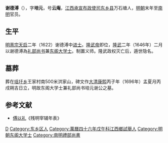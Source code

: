 {{Otheruses|other=名为谢培元的其他人物|谢培元}}

'''谢德溥'''（{{bd|？||1696年|}}），字'''培元'''，号'''云庵'''，[[江西承宣布政使司|江西承宣布政使司]][[东乡县|东乡县]]万石塘人，[[明朝|明朝]]末年至[[南明|南明]]官员。

== 生平 ==
[[明熹宗|明熹宗]][[天启|天启]]二年（1622）谢德溥中[[进士|进士]]。[[隆武帝|隆武帝]]即位，[[隆武|隆武]]二年（1646年）二月以谢德溥為[[礼部尚书|礼部尚书]]兼[[东阁大学士|东阁大学士]]。制置义师。隆武政权灭亡后，遁世隐名。

== 墓葬 ==
葬在[[瑶圩乡|瑶圩乡]]王家村南500米洪家山，碑文作[[大清|大清]][[康熙|康熙]]丙子年（1696年）孟夏月丙戌朔吉日立，明故东阁大学士兼礼部尚书培元谢公之墓。

==参考文献==
*[[傅以礼|傅以礼]]《残明宰辅年表》

{{天啓二年壬戌科殿試金榜}}
{{Authority control}}
{{DEFAULTSORT:X谢}}
[[Category:谢姓|D]]
[[Category:东乡区人|Category:东乡区人]]
[[Category:萬曆四十六年戊午科江西鄉試舉人|Category:萬曆四十六年戊午科江西鄉試舉人]]
[[Category:明朝东阁大学士|Category:明朝东阁大学士]]
[[Category:南明禮部尚書|Category:南明禮部尚書]]